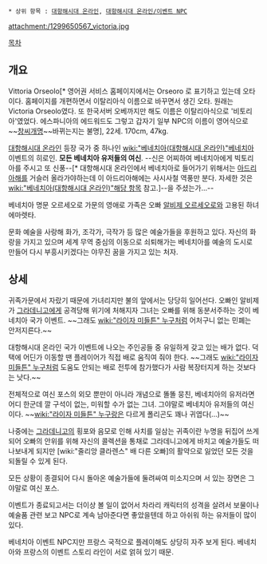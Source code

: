  * 상위 항목 : [[대항해시대 온라인]], [[대항해시대 온라인/이벤트 NPC]]

attachment:/1299650567_victoria.jpg

[[목차]]

== 개요 ==
Vittoria Orseolo[* 영어권 서비스 홈페이지에서는 Orseoro 로 표기하고 있는데 오타이다. 홈페이지를 개편하면서 이탈리아식 이름으로 바꾸면서 생긴 오타. 원래는 Victoria Orseolo였다. 또 한국서버 오베까지만 해도 이름은 이탈리아식으로 '비토리아'였었다. 에스파니아의 에드워드도 그렇고 갑자기 일부 NPC의 이름이 영어식으로 ~~[[창씨개명]]~~바뀌는지는 불명], 22세. 170cm, 47kg.

[[대항해시대 온라인]] 등장 국가 중 하나인 [[wiki:"베네치아(대항해시대 온라인)"베네치아]] 이벤트의 히로인. '''모든 베네치아 유저들의 여신'''. --신은 어찌하여 베네치아에게 빅토리아를 주시고 또 신풍--[* 대항해시대 온라인에서 베네치아로 들어가기 위해서는 [[아드리아해]]를 거슬러 올라가야하는데 이 아드리아해에는 사시사철 역풍만 분다. 자세한 것은 [[wiki:"베네치아(대항해시대 온라인)"해당 항목]] 참고.]--을 주셨는가...--

베네치아 명문 오르세오로 가문의 영애로 가족은 오빠 [[알비제 오르세오로]]와 고용된 하녀 에마렛타. 

문화 예술을 사랑해 화가, 조각가, 극작가 등 많은 예술가들을 후원하고 있다. 자신의 화랑을 가지고 있으며 세계 무역 중심의 이동으로 쇠퇴해가는 베네치아를 예술의 도시로 만들어 다시 부흥시키겠다는 야무진 꿈을 가지고 있는 처자. 

== 상세 ==
귀족가문에서 자랐기 때문에 가녀리지만 불의 앞에서는 당당히 일어선다. 오빠인 알비제가 [[그라데니고]]에게 공격당해 위기에 처해지자 그녀는 오빠를 위해 동분서주하는 것이 베네치아 국가 이벤트. ~~그래도 [[wiki:"라이자 미들튼" 누구]]처럼 어처구니 없는 민폐는 안저지른다.~~

대항해시대 온라인 국가 이벤트에 나오는 주인공들 중 유일하게 갖고 있는 배가 없다. 덕택에 어딘가 이동할 땐 플레이어가 직접 배로 움직여 줘야 한다.  ~~그래도 [[wiki:"라이자 미들튼" 누구]]처럼 도움도 안되는 배로 전투에 참가했다가 사람 복장터지게 하는 것보다는 낫다.~~

전체적으로 여신 포스의 외모 뿐만이 아니라 개념으로 똘똘 뭉친, 베네치아의 유저라면 어디 한군데 깔 구석이 없는, 미워할 수가 없는 그녀. 그야말로 베네치아 유저들의 여신이다. ~~[[wiki:"라이자 미들튼" 누구]]랑은 다르게 폴리곤도 꽤나 귀엽다(...)~~

나중에는 [[그라데니고]]의 횡포와 음모로 인해 사치를 일삼는 귀족이란 누명을 뒤집어 쓰게 되어 오빠의 안위를 위해 자신의 콜렉션을 통채로 그라데니고에게 바치고 예술가들도 떠나보내게 되지만 [wiki:"줄리앙 클라렌스" 배 다른 오빠]의 활약으로 잃었던 모든 것을 되돌릴 수 있게 된다.

모든 상황이 종결되어 다시 돌아온 예술가들에 둘려싸여 미소지으며 서 있는 장면은 그야말로 여신 포스.

이벤트가 종료되고서는 더이상 볼 일이 없어서 차라리 캐릭터의 성격을 살려서 보물이나 예술품 관련 보고 NPC로 계속 남아준다면 좋았을텐데 하고 아쉬워 하는 유저들이 많이 있다.

베네치아 이벤트 NPC지만 프랑스 국적으로 플레이해도 상당히 자주 보게 된다. 베네치아와 프랑스의 이벤트 스토리 라인이 서로 얽혀 있기 때문.
